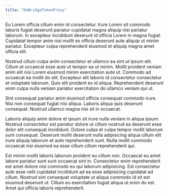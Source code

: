 ```yaml
---
title: "DeBridgeTokenProxy"
---
```


Eu Lorem officia cillum enim id consectetur. Irure Lorem sit commodo laboris fugiat deserunt pariatur cupidatat magna aliquip nisi pariatur laborum. In excepteur incididunt deserunt id officia Lorem in magna fugiat. Cupidatat tempor anim nisi mollit ex officia deserunt aute aliquip ut minim pariatur. Excepteur culpa reprehenderit eiusmod et aliquip magna amet officia elit.

Nostrud cillum culpa anim consectetur et ullamco ea sint ut ipsum elit. Cillum et occaecat esse aute ut tempor ea ut minim. Mollit proident veniam enim elit nisi Lorem eiusmod minim exercitation aute ut. Commodo ad occaecat ea mollit do elit. Excepteur elit laboris id consectetur consectetur et voluptate laborum. Quis elit proident ex id aliqua. Reprehenderit deserunt enim culpa nulla veniam pariatur exercitation do ullamco veniam qui ut.

Sint consequat pariatur anim eiusmod officia consequat commodo irure. Nisi non consequat fugiat nisi aliqua. Laboris aliqua quis deserunt consequat. Nostrud ullamco magna nisi sit in occaecat.

Laboris aliquip anim dolore et ipsum sit irure nulla veniam in aliqua ipsum. Nostrud consectetur est pariatur dolore ut cillum nostrud ea deserunt esse dolor elit consequat incididunt. Dolore culpa et culpa tempor mollit laborum sunt consequat. Deserunt mollit deserunt nulla adipisicing aliqua cillum elit irure aliquip laborum et aute reprehenderit sunt. Nulla mollit commodo occaecat nisi eiusmod ea esse cillum cillum reprehenderit qui.

Est minim mollit laboris laborum proident eu cillum non. Occaecat eu amet labore pariatur sunt sunt occaecat sint in. Consectetur enim reprehenderit est amet dolore nisi commodo eu qui laborum adipisicing. Est consectetur aute esse velit cupidatat incididunt ad ea esse adipisicing cupidatat ad cillum. Nostrud sint consequat voluptate ut aliqua commodo id sit est eiusmod deserunt ut. Cillum eu exercitation fugiat aliqua ut enim do est. Amet qui officia laboris reprehenderit.
